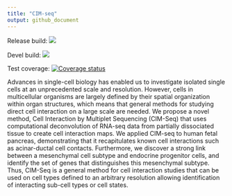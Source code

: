 ```yaml
---
title: "CIM-seq"
output: github_document
---
```


Release build: <a href="https://travis-ci.org/jasonserviss/sp.scRNAseq"><img src="https://travis-ci.com/jasonserviss/sp.scRNAseq.svg?token=8VXNvJpmRV9RpFtTcJYW&branch=master"></a>

Devel build: <a href="https://travis-ci.org/jasonserviss/sp.scRNAseq"><img src="https://travis-ci.com/jasonserviss/sp.scRNAseq.svg?token=8VXNvJpmRV9RpFtTcJYW&branch=devel"></a>

Test coverage: [![Coverage status](https://codecov.io/gh/jasonserviss/sp.scRNAseq/branch/master/graph/badge.svg)](https://codecov.io/github/jasonserviss/sp.scRNAseq?branch=master)

Advances in single-cell biology has enabled us to investigate isolated single cells at an unprecedented scale and resolution. However, cells in multicellular organisms are largely defined by their spatial organization within organ structures, which means that general methods for studying direct cell interaction on a large scale are needed. We propose a novel method, Cell Interaction by Multiplet Sequencing (CIM-Seq) that uses computational deconvolution of RNA-seq data from partially dissociated tissue to create cell interaction maps. We applied CIM-seq to human fetal pancreas, demonstrating that it recapitulates known cell interactions such as acinar-ductal cell contacts. Furthermore, we discover a strong link between a mesenchymal cell subtype and endocrine progenitor cells, and identify the set of genes that distinguishes this mesenchymal subtype. Thus, CIM-Seq is a general method for cell interaction studies that can be used on cell types defined to an arbitrary resolution allowing identification of interacting sub-cell types or cell states.

